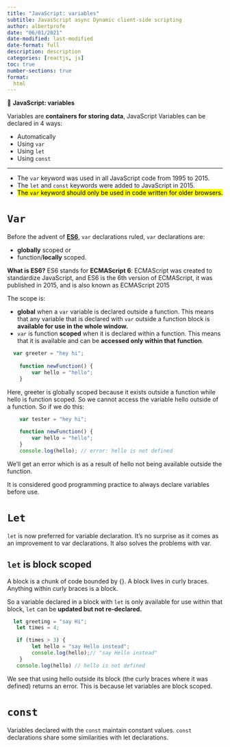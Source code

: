 ```yaml
---
title: "JavaScript: variables"
subtitle: JavasScript async Dynamic client-side scripting
author: albertprofe
date: "06/01/2021"
date-modified: last-modified
date-format: full
description: description
categories: [reactjs, js]
toc: true
number-sections: true
format:
  html
---
```




::: {.summary}

📘 **JavaScript: variables**

Variables are **containers for storing data**, JavaScript Variables can be declared in 4 ways:

- Automatically
- Using ``var``
- Using ``let``
- Using ``const``

:::

---

::: {.callout-note}

- The ``var`` keyword was used in all JavaScript code from 1995 to 2015.
- The ``let`` and ``const`` keywords were added to JavaScript in 2015.
- <mark>The ``var`` keyword should only be used in code written for older browsers.</mark>

:::

# ``Var``

Before the advent of **[ES6](https://www.w3schools.com/react/react_es6.asp#:~:text=What%20is%20ES6%3F,also%20known%20as%20ECMAScript%202015.){.external target='_blank'}**, ``var`` declarations ruled, ``var`` declarations are:

- **globally** scoped or
- function/**locally** scoped.


::: {.column-margin}
**What is ES6?**
ES6 stands for **ECMAScript 6**: ECMAScript was created to standardize JavaScript, and ES6 is the 6th version of ECMAScript, it was published in 2015, and is also known as ECMAScript 2015
:::

The scope is:

- **global** when a ``var`` variable is declared outside a function. This means that any variable that is declared with ``var`` outside a function block is **available for use in the whole window.**
- ``var`` is function **scoped** when it is declared within a function. This means that it is available and can be **accessed only within that function**.


``` .jsx
  var greeter = "hey hi";
    
    function newFunction() {
        var hello = "hello";
    }

```

Here, greeter is globally scoped because it exists outside a function while hello is function scoped. So we cannot access the variable hello outside of a function. So if we do this:


``` .jsx
    var tester = "hey hi";
    
    function newFunction() {
        var hello = "hello";
    }
    console.log(hello); // error: hello is not defined

```

We'll get an error which is as a result of hello not being available outside the function.


::: {.column-margin}
It is considered good programming practice to always declare variables before use.
:::


# ``Let``

``let`` is now preferred for variable declaration. It's no surprise as it comes as an improvement to var declarations. It also solves the problems with var.


::: {.callout-note}
## ``let`` is block scoped

A block is a chunk of code bounded by {}. A block lives in curly braces. Anything within curly braces is a block.

So a variable declared in a block with ``let`` is only available for use within that block, ``let`` can be **updated but not re-declared.**

:::

``` .jsx
  let greeting = "say Hi";
   let times = 4;

   if (times > 3) {
        let hello = "say Hello instead";
        console.log(hello);// "say Hello instead"
    }
   console.log(hello) // hello is not defined
```
We see that using hello outside its block (the curly braces where it was defined) returns an error. This is because let variables are block scoped.

# ``const``


Variables declared with the ``const`` maintain constant values. ``const`` declarations share some similarities with let declarations.


